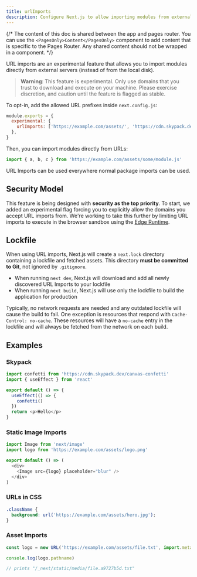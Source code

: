 ```yaml
---
title: urlImports
description: Configure Next.js to allow importing modules from external URLs (experimental).
---
```


{/* The content of this doc is shared between the app and pages router. You can use the `<PagesOnly>Content</PagesOnly>` component to add content that is specific to the Pages Router. Any shared content should not be wrapped in a component. */}

URL imports are an experimental feature that allows you to import modules directly from external servers (instead of from the local disk).

> **Warning**: This feature is experimental. Only use domains that you trust to download and execute on your machine. Please exercise
> discretion, and caution until the feature is flagged as stable.

To opt-in, add the allowed URL prefixes inside `next.config.js`:

```js title="next.config.js"
module.exports = {
  experimental: {
    urlImports: ['https://example.com/assets/', 'https://cdn.skypack.dev'],
  },
}
```

Then, you can import modules directly from URLs:

```js
import { a, b, c } from 'https://example.com/assets/some/module.js'
```

URL Imports can be used everywhere normal package imports can be used.

## Security Model

This feature is being designed with **security as the top priority**. To start, we added an experimental flag forcing you to explicitly allow the domains you accept URL imports from. We're working to take this further by limiting URL imports to execute in the browser sandbox using the [Edge Runtime](/docs/app/api-reference/edge).

## Lockfile

When using URL imports, Next.js will create a `next.lock` directory containing a lockfile and fetched assets.
This directory **must be committed to Git**, not ignored by `.gitignore`.

- When running `next dev`, Next.js will download and add all newly discovered URL Imports to your lockfile
- When running `next build`, Next.js will use only the lockfile to build the application for production

Typically, no network requests are needed and any outdated lockfile will cause the build to fail.
One exception is resources that respond with `Cache-Control: no-cache`.
These resources will have a `no-cache` entry in the lockfile and will always be fetched from the network on each build.

## Examples

### Skypack

```js
import confetti from 'https://cdn.skypack.dev/canvas-confetti'
import { useEffect } from 'react'

export default () => {
  useEffect(() => {
    confetti()
  })
  return <p>Hello</p>
}
```

### Static Image Imports

```js
import Image from 'next/image'
import logo from 'https://example.com/assets/logo.png'

export default () => (
  <div>
    <Image src={logo} placeholder="blur" />
  </div>
)
```

### URLs in CSS

```css
.className {
  background: url('https://example.com/assets/hero.jpg');
}
```

### Asset Imports

```js
const logo = new URL('https://example.com/assets/file.txt', import.meta.url)

console.log(logo.pathname)

// prints "/_next/static/media/file.a9727b5d.txt"
```
